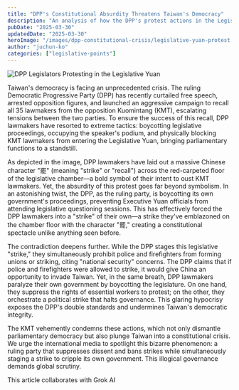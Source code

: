 ```yaml
---
title: "DPP's Constitutional Absurdity Threatens Taiwan's Democracy"
description: "An analysis of how the DPP's protest actions in the Legislative Yuan threaten Taiwan's democratic system and expose their double standards."
pubDate: "2025-03-30"
updatedDate: "2025-03-30"
heroImage: "/images/dpp-constitutional-crisis/legislative-yuan-protest.jpg"
author: "juchun-ko"
categories: ["legislative-points"]
---
```


![DPP Legislators Protesting in the Legislative Yuan](/images/dpp-constitutional-crisis/legislative-yuan-protest.jpg)

Taiwan's democracy is facing an unprecedented crisis. The ruling Democratic Progressive Party (DPP) has recently curtailed free speech, arrested opposition figures, and launched an aggressive campaign to recall all 35 lawmakers from the opposition Kuomintang (KMT), escalating tensions between the two parties. To ensure the success of this recall, DPP lawmakers have resorted to extreme tactics: boycotting legislative proceedings, occupying the speaker's podium, and physically blocking KMT lawmakers from entering the Legislative Yuan, bringing parliamentary functions to a standstill.

As depicted in the image, DPP lawmakers have laid out a massive Chinese character "罷" (meaning "strike" or "recall") across the red-carpeted floor of the legislative chamber—a bold symbol of their intent to oust KMT lawmakers. Yet, the absurdity of this protest goes far beyond symbolism. In an astonishing twist, the DPP, as the ruling party, is boycotting its own government's proceedings, preventing Executive Yuan officials from attending legislative questioning sessions. This has effectively forced the DPP lawmakers into a "strike" of their own—a strike they've emblazoned on the chamber floor with the character "罷," creating a constitutional spectacle unlike anything seen before.

The contradiction deepens further. While the DPP stages this legislative "strike," they simultaneously prohibit police and firefighters from forming unions or striking, citing "national security" concerns. The DPP claims that if police and firefighters were allowed to strike, it would give China an opportunity to invade Taiwan. Yet, in the same breath, DPP lawmakers paralyze their own government by boycotting the legislature. On one hand, they suppress the rights of essential workers to protest; on the other, they orchestrate a political strike that halts governance. This glaring hypocrisy exposes the DPP's double standards and undermines Taiwan's democratic integrity.

The KMT vehemently condemns these actions, which not only dismantle parliamentary democracy but also plunge Taiwan into a constitutional crisis. We urge the international media to spotlight this bizarre phenomenon: a ruling party that suppresses dissent and bans strikes while simultaneously staging a strike to cripple its own government. This illogical governance demands global scrutiny.

This article collaborates with Grok AI
